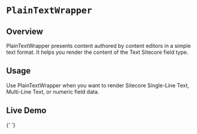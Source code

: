 
<Meta of={PlainTextWrapperStories} />

# `PlainTextWrapper`

## Overview

PlainTextWrapper presents content authored by content editors in a simple text format. It helps you render the content of the Text Sitecore field type.

## Usage

Use PlainTextWrapper when you want to render Sitecore Single-Line Text, Multi-Line Text, or numeric field data.

## Live Demo

<Canvas of={PlainTextWrapperStories.Default} />{' '}

